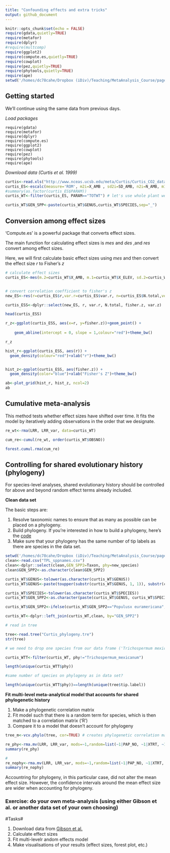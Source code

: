 ```yaml
---
title: "Confounding effects and extra tricks"
output: github_document
---
```



```r
knitr::opts_chunk$set(echo = FALSE)
require(gdata,quietly=TRUE)
require(metafor)
require(dplyr)
#require(multcomp)
require(ggplot2)
require(compute.es,quietly=TRUE)
require(cowplot)
require(pez,quietly=TRUE)
require(phytools,quietly=TRUE)
require(ape)
setwd('/homes/dc78cahe/Dropbox (iDiv)/Teaching/MetaAnalysis_Course/pages/Day4_files/')
```


## Getting started   

We'll continue using the same data from previous days.  

_Load packages_ 

```
require(gdata)
require(metafor)
require(dplyr)
require(compute.es)
require(ggplot2)
require(cowplot)
require(pez)
require(phytools)
require(ape)
```

_Download data (Curtis et al. 1999)_    


```r

curtis<-read.xls("http://www.nceas.ucsb.edu/meta/Curtis/Curtis_CO2_database.xls",as.is=TRUE,verbose=FALSE,sheet=1)
curtis_ES<-escalc(measure='ROM', m2i=X_AMB , sd2i=SD_AMB, n2i=N_AMB, m1i=X_ELEV, sd1i=SD_ELEV, n1i=N_ELEV, vtype='LS',var.names=c("LRR","LRR_var"),data=curtis)
#summary(as.factor(curtis_ES$PARAM))
curtis_WT<-filter(curtis_ES, PARAM=="TOTWT") # let's use whole plant weight because it has the largest number of observations   

curtis_WT$GEN_SPP<-paste(curtis_WT$GENUS,curtis_WT$SPECIES,sep="_")
```


## Conversion among effect sizes  

'Compute.es' is a powerful package that converts effect sizes.

The main function for calculating effect sizes is _mes_ and  _des_ ,and _res_ convert among effect sizes.  

Here, we will first calculate basic effect sizes using _mes_ and then convert the effect size _r_ to Fisher's _z_


```r
# calculate effect sizes
curtis_ES<-mes(m.2=curtis_WT$X_AMB, m.1=curtis_WT$X_ELEV, sd.2=curtis_WT$SD_AMB, sd.1=curtis_WT$SD_ELEV, n.2=curtis_WT$N_AMB, n.1=curtis_WT$N_ELEV ,verbose=FALSE)


# convert correlation coefficient to fisher's z  
new_ES<-res(r=curtis_ES$r,var.r=curtis_ES$var.r, n=curtis_ES$N.total,verbose=FALSE)

curtis_ESS<-dplyr::select(new_ES, r, var.r, N.total, fisher.z, var.z)

head(curtis_ESS)

r_z<-ggplot(curtis_ESS, aes(x=r, y=fisher.z))+geom_point() +
  
    geom_abline(intercept = 0, slope = 1,colour="red")+theme_bw()

r_z
```


```r

hist_r<-ggplot(curtis_ESS, aes(r)) +
  geom_density(colour="red")+xlab("r")+theme_bw()


hist_z<-ggplot(curtis_ESS, aes(fisher.z)) +
  geom_density(color="blue")+xlab("Fisher's Z")+theme_bw()

ab<-plot_grid(hist_r, hist_z, ncol=2)
ab
```


## Cumulative meta-analysis  

This method tests whether effect sizes have shifted over time. It fits the model by iteratively adding observations in the order that we designate.  


```r

re_wt<-rma(LRR, LRR_var, data=curtis_WT)

cum_re<-cumul(re_wt, order(curtis_WT$OBSNO))

forest.cumul.rma(cum_re)
```


## Controlling for shared evolutionary history (phylogeny)  

For species-level analyses, shared evolutionary history should be controlled for above and beyond random effect terms already included.  

__Clean data set__

The basic steps are:  

1) Resolve taxonomic names to ensure that as many as possible can be placed on a phylogeny.  
2) Build phylogeny. If you're interested in how to build a phylogeny, here's the [code](https://dylancraven.github.io/MetaAnalysis_Course/pages/Day4_extra.html)   
3) Make sure that your phylogeny has the same number of tip labels as there are species in the data set.  



```r
setwd('/homes/dc78cahe/Dropbox (iDiv)/Teaching/MetaAnalysis_Course/pages/Day4_files/')
clean<-read.csv("TPL_sppnames.csv")
clean<-dplyr::select(clean,GEN_SPP2=Taxon, phy=new_species)
clean$GEN_SPP2<-as.character(clean$GEN_SPP2)

curtis_WT$GENUS<-tolower(as.character(curtis_WT$GENUS))
curtis_WT$GENUS<-paste(toupper(substr(curtis_WT$GENUS, 1, 1)), substr(curtis_WT$GENUS, 2, nchar(curtis_WT$GENUS)), sep="")

curtis_WT$SPECIES<-tolower(as.character(curtis_WT$SPECIES))
curtis_WT$GEN_SPP2<-as.character(paste(curtis_WT$GENUS, curtis_WT$SPECIES,sep=" "))

curtis_WT$GEN_SPP2<-ifelse(curtis_WT$GEN_SPP2=="Populusx euramericana","Populus × euramericana",curtis_WT$GEN_SPP2)

curtis_WT<-dplyr::left_join(curtis_WT,clean, by="GEN_SPP2")

# read in tree

tree<-read.tree("Curtis_phylogeny.tre")
str(tree)

# we need to drop one species from our data frame ('Trichospermum mexicanum' because it wasn't placed on the phylogeny)

curtis_WTT<-filter(curtis_WT, phy!="Trichospermum_mexicanum")

length(unique(curtis_WTT$phy))

#same number of species on phylogeny as in data set?

length(unique(curtis_WTT$phy))==length(unique(tree$tip.label))

```

__Fit multi-level meta-analytical model that accounts for shared phylogenetic history__ 


1) Make a phylogenetic correlation matrix  
2) Fit model such that there is a random term for species, which is then matched to a correlation matrix ('R')
3) Compare it to a model that doesn't account for phylogeny  

```r

tree_m<-vcv.phylo(tree, cor=TRUE) # creates phylogenetic correlation matrix

re_phy<-rma.mv(LRR, LRR_var, mods=~1,random=list(~1|PAP_NO, ~1|XTRT, ~1|phy), R=list(phy=tree_m), data=curtis_WTT)
summary(re_phy)

#
re_nophy<-rma.mv(LRR, LRR_var, mods=~1,random=list(~1|PAP_NO, ~1|XTRT, ~1|phy), data=curtis_WTT)
summary(re_nophy)
```

Accountring for phylogeny, in this particular case, did not alter the mean effect size. However, the confidence intervals around the mean effect size are wider when accounting for phylogeny.  


### Exercise: do your own meta-analysis (using either Gibson et al. or another data set of your own choosing)   


#Tasks#  

1. Download data from [Gibson et al.](http://www.nature.com/nature/journal/v478/n7369/abs/nature10425.html#supplementary-information)  
2. Calculate effect sizes  
2. Fit multi-levelr andom effects model  
3. Make visualisations of your results (effect sizes, forest plot, etc.)  
